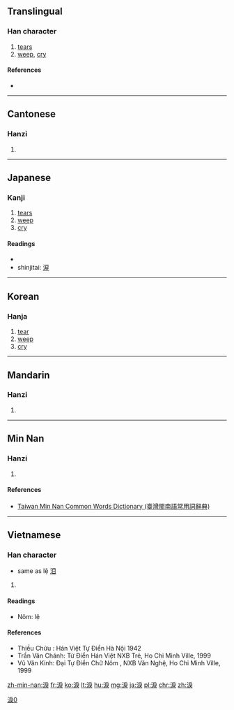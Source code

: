 {{also|泪|涙}}
==Translingual==
{{ja-forms|[[涙]]|[[泪]]|[[淚]]}}

===Han character===
{{Han char|rn=85|rad=水|as=08|sn=11|four=33134|canj=EHSK,XEHSK|ids=⿰氵戾}}

# [[tear]]s
# [[weep]], [[cry]]

====References====
* {{Han ref|kx=0630.020|dkj=17644|dj=1032.050|hdz=31662.070|uh=6DDA|ud=28122|bh=B25C|bd=45660}}

----

==Cantonese==

===Hanzi===
{{yue-hanzi|jyut=[[leoi6]]|y=leui6|sim=泪}}

# {{defn|lang=yue|sort=水08}}

----

==Japanese==

===Kanji===
{{ja-kanji|grade=|rs=水08}}

# [[tears]]
# [[weep]]
# [[cry]]

====Readings====
* {{ja-readings|on=[[るい]] (rui), [[れい]] (rei)|kun=[[なみだ]] (namida)}}
* shinjitai: [[涙]]

----

==Korean==

===Hanja===
{{ko-hanja|hangeul=[[루]], [[누]]|eumhun=|rv=ru, nu|mr=ru, nu|y=lwu, nwu}}

# [[tear]]
# [[weep]]
# [[cry]]

----

==Mandarin==

===Hanzi===
{{cmn-hanzi|sim=泪|pin=[[lèi]] ([[lei4]]), [[lì]] ([[li4]])|wg=lei<sup>4</sup>, li<sup>4</sup>}}

# {{defn|lang=cmn|sort=水08}}

----

==Min Nan==

===Hanzi===
{{nan-hanzi|tlpa=luī (lui<sup>7</sup>)}}

# {{defn|lang=nan|sort=水08}}

====References====
*[http://twblg.dict.edu.tw/holodict_new/result_detail.jsp?n_no=7532&curpage=1&sample=%E6%B7%9A&radiobutton=1&querytarget=1&limit=20&pagenum=1&rowcount=2 Taiwan Min Nan Common Words Dictionary (臺灣閩南語常用詞辭典)]

----

==Vietnamese==

===Han character===
{{vi-hantu|[[lệ]], [[luỵ]]|rs=水08}}
* same as lệ [[泪]]

# {{defn|lang=vi|sort=水08}}

====Readings====
* Nôm: lệ

====References====
* Thiều Chửu : Hán Việt Tự Điển  Hà Nội 1942
* Trần Văn Chánh: Từ Điển Hán Việt NXB Trẻ, Ho Chi Minh Ville, 1999
* Vũ Văn Kính: Đại Tự Điển Chữ Nôm , NXB Văn Nghệ, Ho Chi Minh Ville, 1999

[[Category:CJKV characters simplified differently in Japan and China|淚0]]

[[zh-min-nan:淚]]
[[fr:淚]]
[[ko:淚]]
[[lt:淚]]
[[hu:淚]]
[[mg:淚]]
[[ja:淚]]
[[pl:淚]]
[[chr:淚]]
[[zh:淚]]